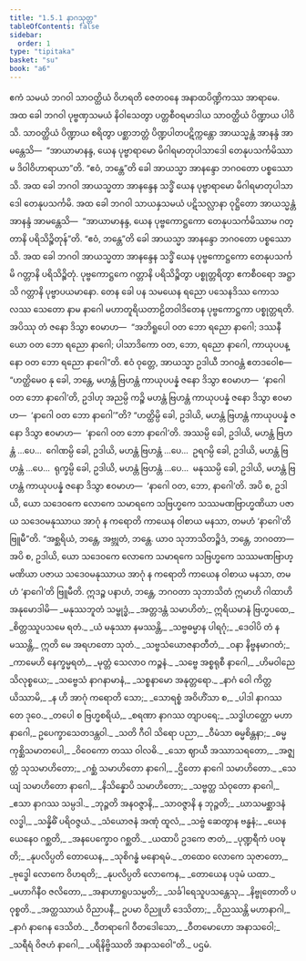 ```yaml
---
title: "1.5.1 နာဂသုတ္တ"
tableOfContents: false
sidebar:
  order: 1
type: "tipitaka"
basket: "su"
book: "a6"
---
```



<DynamicBreadcrumb />

<Division number="43" book="a6" e="ch" v="16" p="302">

<Paragraph number="282" book="a6">
ဧကံ သမယံ ဘဂဝါ သာဝတ္ထိယံ ဝိဟရတိ ဇေတဝနေ အနာထပိဏ္ဍိကဿ အာရာမေ. အထ ခေါ ဘဂဝါ ပုဗ္ဗဏှသမယံ နိဝါသေတွာ ပတ္တစီဝရမာဒါယ သာဝတ္ထိယံ ပိဏ္ဍာယ ပါဝိသိ. သာဝတ္ထိယံ ပိဏ္ဍာယ စရိတွာ ပစ္ဆာဘတ္တံ ပိဏ္ဍပါတပဋိက္ကန္တော အာယသ္မန္တံ အာနန္ဒံ အာမန္တေသိ—  “အာယာမာနန္ဒ, ယေန ပုဗ္ဗာရာမော မိဂါရမာတုပါသာဒေါ တေနုပသင်္ကမိဿာမ ဒိဝါဝိဟာရာယာ”တိ. “ဧဝံ, ဘန္တေ”တိ ခေါ အာယသ္မာ အာနန္ဒော ဘဂဝတော ပစ္စဿောသိ.
</Paragraph>

<Paragraph number="283" book="a6">
အထ ခေါ ဘဂဝါ အာယသ္မတာ အာနန္ဒေန သဒ္ဓိံ ယေန ပုဗ္ဗာရာမော မိဂါရမာတုပါသာဒေါ တေနုပသင်္ကမိ. အထ ခေါ ဘဂဝါ သာယနှသမယံ ပဋိသလ္လာနာ ဝုဋ္ဌိတော အာယသ္မန္တံ အာနန္ဒံ အာမန္တေသိ—  “အာယာမာနန္ဒ, ယေန ပုဗ္ဗကောဋ္ဌကော တေနုပသင်္ကမိဿာမ ဂတ္တာနိ ပရိသိဉ္စိတုန်”တိ. “ဧဝံ, ဘန္တေ”တိ ခေါ အာယသ္မာ အာနန္ဒော ဘဂဝတော ပစ္စဿောသိ. အထ ခေါ ဘဂဝါ အာယသ္မတာ အာနန္ဒေန သဒ္ဓိံ ယေန ပုဗ္ဗကောဋ္ဌကော တေနုပသင်္ကမိ ဂတ္တာနိ ပရိသိဉ္စိတုံ. ပုဗ္ဗကောဋ္ဌကေ ဂတ္တာနိ ပရိသိဉ္စိတွာ ပစ္စုတ္တရိတွာ ဧကစီဝရော အဋ္ဌာသိ ဂတ္တာနိ ပုဗ္ဗာပယမာနော.
</Paragraph>

<Paragraph number="284" book="a6">
တေန ခေါ ပန သမယေန ရညော ပသေနဒိဿ ကောသလဿ သေတော နာမ နာဂေါ မဟာတူရိယတာဠိတဝါဒိတေန ပုဗ္ဗကောဋ္ဌကာ ပစ္စုတ္တရတိ. အပိဿု တံ ဇနော ဒိသွာ ဧဝမာဟ—  “အဘိရူပေါ ဝတ ဘော ရညော နာဂေါ; ဒဿနီယော ဝတ ဘော ရညော နာဂေါ; ပါသာဒိကော ဝတ, ဘော, ရညော နာဂေါ, ကာယုပပန္နော ဝတ ဘော ရညော နာဂေါ”တိ. ဧဝံ ဝုတ္တေ, အာယသ္မာ ဥဒါယီ ဘဂဝန္တံ ဧတဒဝေါစ—  “ဟတ္ထိမေဝ နု ခေါ, ဘန္တေ, မဟန္တံ ဗြဟန္တံ ကာယုပပန္နံ ဇနော ဒိသွာ ဧဝမာဟ—  ‘နာဂေါ ဝတ ဘော နာဂေါ’တိ, ဥဒါဟု အညမ္ပိ ကဉ္စိ မဟန္တံ ဗြဟန္တံ ကာယုပပန္နံ ဇနော ဒိသွာ ဧဝမာဟ—  ‘နာဂေါ ဝတ ဘော နာဂေါ’”တိ? “ဟတ္ထိမ္ပိ ခေါ, ဥဒါယိ, မဟန္တံ ဗြဟန္တံ ကာယုပပန္နံ ဇနော ဒိသွာ ဧဝမာဟ—  ‘နာဂေါ ဝတ ဘော နာဂေါ’တိ. အဿမ္ပိ ခေါ, ဥဒါယိ, မဟန္တံ ဗြဟန္တံ …ပေ…  ဂေါဏမ္ပိ ခေါ, ဥဒါယိ, မဟန္တံ ဗြဟန္တံ …ပေ…  ဥရဂမ္ပိ ခေါ, ဥဒါယိ, မဟန္တံ ဗြဟန္တံ …ပေ…  ရုက္ခမ္ပိ ခေါ, ဥဒါယိ, မဟန္တံ ဗြဟန္တံ …ပေ…  မနုဿမ္ပိ ခေါ, ဥဒါယိ, မဟန္တံ ဗြဟန္တံ ကာယုပပန္နံ ဇနော ဒိသွာ ဧဝမာဟ—  ‘နာဂေါ ဝတ, ဘော, နာဂေါ’တိ. အပိ စ, ဥဒါယိ, ယော သဒေဝကေ လောကေ သမာရကေ သဗြဟ္မကေ သဿမဏဗြာဟ္မဏိယာ ပဇာယ သဒေဝမနုဿာယ အာဂုံ န ကရောတိ ကာယေန ဝါစာယ မနသာ, တမဟံ ‘နာဂေါ’တိ ဗြူမီ”တိ.
</Paragraph>

<Paragraph number="285" book="a6">
“အစ္ဆရိယံ, ဘန္တေ, အဗ္ဘုတံ, ဘန္တေ. ယာဝ သုဘာသိတဉ္စိဒံ, ဘန္တေ, ဘဂဝတာ—  အပိ စ, ဥဒါယိ, ယော သဒေဝကေ လောကေ သမာရကေ သဗြဟ္မကေ သဿမဏဗြာဟ္မဏိယာ ပဇာယ သဒေဝမနုဿာယ အာဂုံ န ကရောတိ ကာယေန ဝါစာယ မနသာ, တမဟံ ‘နာဂေါ’တိ ဗြူမီတိ. ဣဒဉ္စ ပနာဟံ, ဘန္တေ, ဘဂဝတာ သုဘာသိတံ ဣမာဟိ ဂါထာဟိ အနုမောဒါမိ—
</Paragraph>

<Paragraph number="286" type="verses" book="a6">
_မနုဿဘူတံ သမ္ဗုဒ္ဓံ,_  
_အတ္တဒန္တံ သမာဟိတံ;_  
ဣရိယမာနံ ဗြဟ္မပထေ,_  
_စိတ္တဿူပသမေ ရတံ._  

</Paragraph>

<Paragraph number="287" type="verses" book="a6">
_ယံ မနုဿာ နမဿန္တိ,_  
_သဗ္ဗဓမ္မာန ပါရဂုံ;_  
_ဒေဝါပိ တံ နမဿန္တိ,_  
ဣတိ မေ အရဟတော သုတံ._  

</Paragraph>

<Paragraph number="288" type="verses" book="a6">
_သဗ္ဗသံယောဇနာတီတံ,_  
_ဝနာ နိဗ္ဗနမာဂတံ;_  
_ကာမေဟိ နေက္ခမ္မရတံ,_  
_မုတ္တံ သေလာဝ ကဉ္စနံ._  

</Paragraph>

<Paragraph number="289" type="verses" book="a6">
_သဗ္ဗေ အစ္စရုစီ နာဂေါ,_  
_ဟိမဝါညေ သိလုစ္စယေ;_  
_သဗ္ဗေသံ နာဂနာမာနံ,_  
_သစ္စနာမော အနုတ္တရော._  

</Paragraph>

<Paragraph number="290" type="verses" book="a6">
_နာဂံ ဝေါ ကိတ္တယိဿာမိ,_  
_န ဟိ အာဂုံ ကရောတိ သော;_  
_သောရစ္စံ အဝိဟိံသာ စ,_  
_ပါဒါ နာဂဿ တေ ဒုဝေ._  

</Paragraph>

<Paragraph number="291" type="verses" book="a6">
_တပေါ စ ဗြဟ္မစရိယံ,_  
_စရဏာ နာဂဿ တျာပရေ;_  
_သဒ္ဓါဟတ္ထော မဟာနာဂေါ,_  
ဥပေက္ခာသေတဒန္တဝါ._  

</Paragraph>

<Paragraph number="292" type="verses" book="a6">
_သတိ ဂီဝါ သိရော ပညာ,_  
_ဝီမံသာ ဓမ္မစိန္တနာ;_  
_ဓမ္မကုစ္ဆိသမာတပေါ,_  
_ဝိဝေကော တဿ ဝါလဓိ._  

</Paragraph>

<Paragraph number="293" type="verses" book="a6">
_သော ဈာယီ အဿာသရတော,_  
_အဇ္ဈတ္တံ သုသမာဟိတော;_  
_ဂစ္ဆံ သမာဟိတော နာဂေါ,_  
_ဌိတော နာဂေါ သမာဟိတော._  

</Paragraph>

<Paragraph number="294" type="verses" book="a6">
_သေယျံ သမာဟိတော နာဂေါ,_  
_နိသိန္နောပိ သမာဟိတော;_  
_သဗ္ဗတ္ထ သံဝုတော နာဂေါ,_  
_ဧသာ နာဂဿ သမ္ပဒါ._  

</Paragraph>

<Paragraph number="295" type="verses" book="a6">
_ဘုဉ္ဇတိ အနဝဇ္ဇာနိ,_  
_သာဝဇ္ဇာနိ န ဘုဉ္ဇတိ;_  
_ဃာသမစ္ဆာဒနံ လဒ္ဓါ,_  
_သန္နိဓိံ ပရိဝဇ္ဇယံ._  

</Paragraph>

<Paragraph number="296" type="verses" book="a6">
_သံယောဇနံ အဏုံ ထူလံ,_  
_သဗ္ဗံ ဆေတွာန ဗန္ဓနံ;_  
_ယေန ယေနေဝ ဂစ္ဆတိ,_  
_အနပေက္ခောဝ ဂစ္ဆတိ._  

</Paragraph>

<Paragraph number="297" type="verses" book="a6">
_ယထာပိ ဥဒကေ ဇာတံ,_  
_ပုဏ္ဍရီကံ ပဝဍ္ဎတိ;_  
_နုပလိပ္ပတိ တောယေန,_  
_သုစိဂန္ဓံ မနောရမံ._  

</Paragraph>

<Paragraph number="298" type="verses" book="a6">
_တထေဝ လောကေ သုဇာတော,_  
_ဗုဒ္ဓေါ လောကေ ဝိဟရတိ;_  
_နုပလိပ္ပတိ လောကေန,_  
_တောယေန ပဒုမံ ယထာ._  

</Paragraph>

<Paragraph number="299" type="verses" book="a6">
_မဟာဂိနီဝ ဇလိတော,_  
_အနာဟာရူပသမ္မတိ;_  
_သင်္ခါရေသူပသန္တေသု,_  
_နိဗ္ဗုတောတိ ပဝုစ္စတိ._  

</Paragraph>

<Paragraph number="300" type="verses" book="a6">
_အတ္ထဿာယံ ဝိညာပနီ,_  
ဥပမာ ဝိညူဟိ ဒေသိတာ;_  
_ဝိညဿန္တိ မဟာနာဂါ,_  
_နာဂံ နာဂေန ဒေသိတံ._  

</Paragraph>

<Paragraph number="301" type="verses" book="a6">
_ဝီတရာဂေါ ဝီတဒေါသော,_  
_ဝီတမောဟော အနာသဝေါ;_  
_သရီရံ ဝိဇဟံ နာဂေါ,_  
_ပရိနိဗ္ဗိဿတိ အနာသဝေါ”တိ._  


</Paragraph>
</Division>

<Paragraph number="302" type="center" book="a6">
ပဌမံ.
</Paragraph>